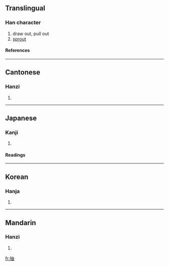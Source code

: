 ==Translingual==
===Han character===
{{Han char|rn=64|rad=手|as=05|sn=8|four=5506<sub>0</sub>|canj=手中田 (QLW)}}
# draw out, pull out
# [[sprout]]
====References====
{{Han ref|kx=0424.080|dkj=11930|dj=0772.040|hdz=31852.020|uh=62BD|ud=25277|bh=A9E2|bd=43490}}
----
==Cantonese==
===Hanzi===
{{yue-hanzi|jyut=|y=jau1}}
# {{defn|Cantonese}}
----
==Japanese==
===Kanji===
{{ja-kanji|grade=|rs=手05}}
# {{defn|Japanese}} 
====Readings====
{{ja-readings|on=[[ちゅう]] (chū)|kun=[[ぬく]] (nuku), [[ひく]] (hiku)}}
----
==Korean==
===Hanja===
{{ko-hanja|hangeul=추|eumhun=|rv=chu|mr=ch'u|y=chwu}}
# {{defn|Korean}}
----
==Mandarin==
===Hanzi===
{{cmn-hanzi|pin=[[chōu]] (chou1), [[jié]] (jie2)|wg=ch'ou<sup>1</sup>, chieh<sup>2</sup>}}
# {{defn|Mandarin}}

[[fr:抽]]